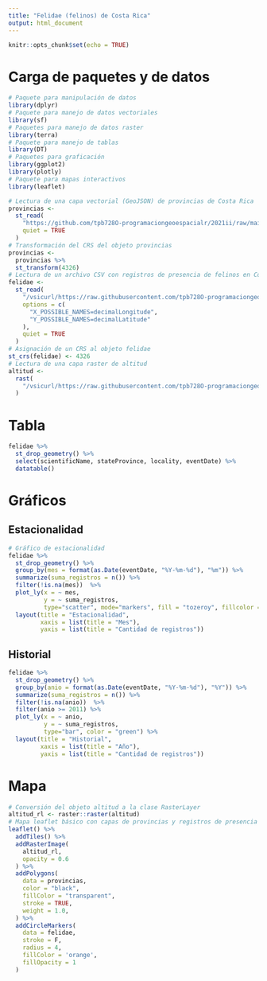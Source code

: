```yaml
---
title: "Felidae (felinos) de Costa Rica"
output: html_document
---
```


```r
knitr::opts_chunk$set(echo = TRUE)
```

# Carga de paquetes y de datos

```r
# Paquete para manipulación de datos
library(dplyr)
# Paquete para manejo de datos vectoriales
library(sf)
# Paquetes para manejo de datos raster
library(terra)
# Paquete para manejo de tablas
library(DT)
# Paquetes para graficación
library(ggplot2)
library(plotly)
# Paquete para mapas interactivos
library(leaflet)
```

```r
# Lectura de una capa vectorial (GeoJSON) de provincias de Costa Rica
provincias <-
  st_read(
    "https://github.com/tpb728O-programaciongeoespacialr/2021ii/raw/main/datos/ign/delimitacion-territorial-administrativa/provincias.geojson",
    quiet = TRUE
  )
# Transformación del CRS del objeto provincias
provincias <-
  provincias %>%
  st_transform(4326)
# Lectura de un archivo CSV con registros de presencia de felinos en Costa Rica
felidae <-
  st_read(
    "/vsicurl/https://raw.githubusercontent.com/tpb728O-programaciongeoespacialr/2021ii/main/datos/gbif/felidae.csv",
    options = c(
      "X_POSSIBLE_NAMES=decimalLongitude",
      "Y_POSSIBLE_NAMES=decimalLatitude"
    ),
    quiet = TRUE
  )
# Asignación de un CRS al objeto felidae
st_crs(felidae) <- 4326
# Lectura de una capa raster de altitud
altitud <-
  rast(
    "/vsicurl/https://raw.githubusercontent.com/tpb728O-programaciongeoespacialr/2021ii/master/datos/worldclim/altitud.tif"
  )
```

# Tabla

```r
felidae %>%
  st_drop_geometry() %>%
  select(scientificName, stateProvince, locality, eventDate) %>%
  datatable()
```

# Gráficos

## Estacionalidad

```r
# Gráfico de estacionalidad
felidae %>%
  st_drop_geometry() %>%
  group_by(mes = format(as.Date(eventDate, "%Y-%m-%d"), "%m")) %>%
  summarize(suma_registros = n()) %>%
  filter(!is.na(mes))  %>%
  plot_ly(x = ~ mes,
          y = ~ suma_registros,
          type="scatter", mode="markers", fill = "tozeroy", fillcolor = "green") %>%
  layout(title = "Estacionalidad",
         xaxis = list(title = "Mes"),
         yaxis = list(title = "Cantidad de registros"))
```

## Historial

```r
felidae %>%
  st_drop_geometry() %>%
  group_by(anio = format(as.Date(eventDate, "%Y-%m-%d"), "%Y")) %>%
  summarize(suma_registros = n()) %>%
  filter(!is.na(anio))  %>%
  filter(anio >= 2011) %>%
  plot_ly(x = ~ anio,
          y = ~ suma_registros,
          type="bar", color = "green") %>%
  layout(title = "Historial",
         xaxis = list(title = "Año"),
         yaxis = list(title = "Cantidad de registros"))
```

# Mapa

```r
# Conversión del objeto altitud a la clase RasterLayer
altitud_rl <- raster::raster(altitud)
# Mapa leaflet básico con capas de provincias y registros de presencia de felinos
leaflet() %>%
  addTiles() %>%
  addRasterImage(
    altitud_rl, 
    opacity = 0.6
  ) %>%    
  addPolygons(
    data = provincias,
    color = "black",
    fillColor = "transparent",
    stroke = TRUE,
    weight = 1.0,
  ) %>%
  addCircleMarkers(
    data = felidae,
    stroke = F,
    radius = 4,
    fillColor = 'orange',
    fillOpacity = 1
  )
```